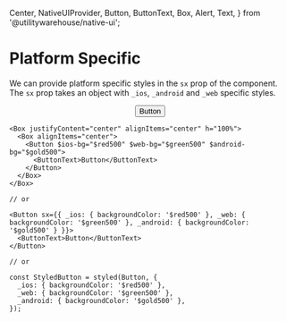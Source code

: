   Center,
  NativeUIProvider,
  Button,
  ButtonText,
  Box,
  Alert,
  Text,
} from '@utilitywarehouse/native-ui';

<NativeUIProvider>
  <Box mb="$4">
    <Alert
      colorScheme="gold"
      title="Warning"
      text="This document is now deprecated and will be removed in the next major release."
    />
  </Box>
</NativeUIProvider>

<BackToTopButton />

# Platform Specific

We can provide platform specific styles in the `sx` prop of the component. The `sx` prop takes an object with `_ios`, `_android` and `_web` specific styles.

<Canvas>
  <NativeUIProvider>
    <Center>
      <Box justifyContent="center" alignItems="center" h="100%">
        <Box alignItems="center">
          <Button $ios-bg="$red500" $web-bg="$green500" $android-bg="$gold500">
            <ButtonText>Button</ButtonText>
          </Button>
        </Box>
      </Box>
    </Center>
  </NativeUIProvider>
</Canvas>

```tsx
<Box justifyContent="center" alignItems="center" h="100%">
  <Box alignItems="center">
    <Button $ios-bg="$red500" $web-bg="$green500" $android-bg="$gold500">
      <ButtonText>Button</ButtonText>
    </Button>
  </Box>
</Box>

// or

<Button sx={{ _ios: { backgroundColor: '$red500' }, _web: { backgroundColor: '$green500' }, _android: { backgroundColor: '$gold500' } }}>
  <ButtonText>Button</ButtonText>
</Button>

// or

const StyledButton = styled(Button, {
  _ios: { backgroundColor: '$red500' },
  _web: { backgroundColor: '$green500' },
  _android: { backgroundColor: '$gold500' },
});
```
